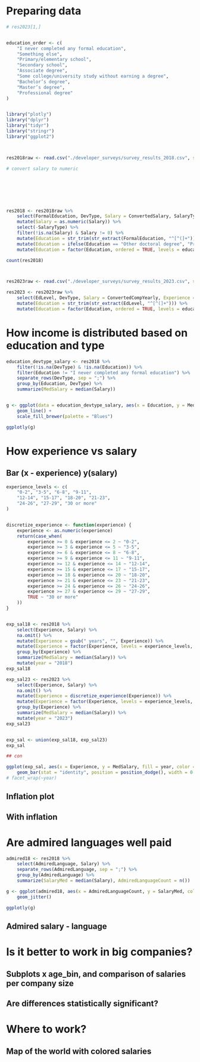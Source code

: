 # Preparing data


```r
# res2023[1,]


education_order <- c(
    "I never completed any formal education",
    "Something else",
    "Primary/elementary school",
    "Secondary school",
    "Associate degree",
    "Some college/university study without earning a degree",
    "Bachelor’s degree",
    "Master’s degree",
    "Professional degree"
)


library("plotly")
library("dplyr")
library("tidyr")
library("stringr")
library("ggplot2")



res2018raw <- read.csv("./developer_surveys/survey_results_2018.csv", sep = ",", header = TRUE)

# convert salary to numeric







res2018 <- res2018raw %>%
    select(FormalEducation, DevType, Salary = ConvertedSalary, SalaryType, Experience = YearsCoding, AdmiredLanguage = LanguageDesireNextYear) %>%
    mutate(Salary = as.numeric(Salary)) %>%
    select(-SalaryType) %>%
    filter(!is.na(Salary) & Salary != 0) %>%
    mutate(Education = str_trim(str_extract(FormalEducation, "^[^(]+"))) %>%
    mutate(Education = ifelse(Education == "Other doctoral degree", "Professional degree", Education)) %>%
    mutate(Education = factor(Education, ordered = TRUE, levels = education_order))

count(res2018)



res2023raw <- read.csv("./developer_surveys/survey_results_2023.csv", sep = ",", header = TRUE)

res2023 <- res2023raw %>%
    select(EdLevel, DevType, Salary = ConvertedCompYearly, Experience = YearsCode) %>%
    mutate(Education = str_trim(str_extract(EdLevel, "^[^(]+"))) %>%
    mutate(Education = factor(Education, ordered = TRUE, levels = education_order))
```
# How income is distributed based on education and type

```r
education_devtype_salary <- res2018 %>%
    filter(!is.na(DevType) & !is.na(Education)) %>%
    filter(Education != "I never completed any formal education") %>%
    separate_rows(DevType, sep = ";") %>%
    group_by(Education, DevType) %>%
    summarize(MedSalary = median(Salary))


g <- ggplot(data = education_devtype_salary, aes(x = Education, y = MedSalary, group = DevType, color = DevType)) +
    geom_line() +
    scale_fill_brewer(palette = "Blues")

ggplotly(g)
```


# How experience vs salary
## Bar (x - experience) y(salary)

```r
experience_levels <- c(
    "0-2", "3-5", "6-8", "9-11",
    "12-14", "15-17", "18-20", "21-23",
    "24-26", "27-29", "30 or more"
)


discretize_experience <- function(experience) {
    experience <- as.numeric(experience)
    return(case_when(
        experience >= 0 & experience <= 2 ~ "0-2",
        experience >= 3 & experience <= 5 ~ "3-5",
        experience >= 6 & experience <= 8 ~ "6-8",
        experience >= 9 & experience <= 11 ~ "9-11",
        experience >= 12 & experience <= 14 ~ "12-14",
        experience >= 15 & experience <= 17 ~ "15-17",
        experience >= 18 & experience <= 20 ~ "18-20",
        experience >= 21 & experience <= 23 ~ "21-23",
        experience >= 24 & experience <= 26 ~ "24-26",
        experience >= 27 & experience <= 29 ~ "27-29",
        TRUE ~ "30 or more"
    ))
}


exp_sal18 <- res2018 %>%
    select(Experience, Salary) %>%
    na.omit() %>%
    mutate(Experience = gsub(" years", "", Experience)) %>%
    mutate(Experience = factor(Experience, levels = experience_levels, ordered = TRUE)) %>%
    group_by(Experience) %>%
    summarize(MedSalary = median(Salary)) %>%
    mutate(year = "2018")
exp_sal18

exp_sal23 <- res2023 %>%
    select(Experience, Salary) %>%
    na.omit() %>%
    mutate(Experience = discretize_experience(Experience)) %>%
    mutate(Experience = factor(Experience, levels = experience_levels, ordered = TRUE)) %>%
    group_by(Experience) %>%
    summarize(MedSalary = median(Salary)) %>%
    mutate(year = "2023")
exp_sal23


exp_sal <- union(exp_sal18, exp_sal23)
exp_sal

## con

ggplot(exp_sal, aes(x = Experience, y = MedSalary, fill = year, color = year)) +
    geom_bar(stat = "identity", position = position_dodge(), width = 0.45)
# facet_wrap(~year)
```


## Inflation plot

## With inflation

# Are admired languages well paid
```r
admired18 <- res2018 %>%
    select(AdmiredLanguage, Salary) %>%
    separate_rows(AdmiredLanguage, sep = ";") %>%
    group_by(AdmiredLanguage) %>%
    summarize(SalaryMed = median(Salary), AdmiredLanguageCount = n())

g <- ggplot(admired18, aes(x = AdmiredLanguageCount, y = SalaryMed, color = AdmiredLanguage, fill = AdmiredLanguage)) +
    geom_jitter()

ggplotly(g)
```


## Admired salary - language

# Is it better to work in big companies?
## Subplots x age_bin, and comparison of salaries per company size
## Are differences statistically significant?

# Where to work?
## Map of the world with colored salaries





















